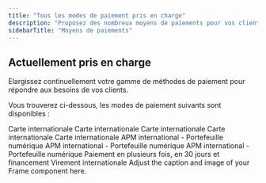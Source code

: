 ```yaml
---
title: "Tous les modes de paiement pris en charge"
description: "Proposez des nombreux moyens de paiements pour vos clients."
sidebarTitle: "Moyens de paiements"
---
```


## Actuellement pris en charge

Elargissez continuellement votre gamme de méthodes de paiement pour répondre aux besoins de vos clients.

Vous trouverez ci-dessous, les modes de paiement suivants sont disponibles :

<CardGroup cols="2">
  <Card title="Visa" img="/images/Visa.png">
    Carte internationale
  </Card>
  <Card title="Mastercard" icon="mastercard">
    Carte internationale
  </Card>
  <Card title="Maestro" icon="mastercard">
    Carte internationale
  </Card>
  <Card title="CB" icon="mastercard">
    Carte internationale
  </Card>
  <Card title="AMEX" icon="mastercard">
    Carte internationale
  </Card>
  <Card title="Google pay" icon="mastercard">
    APM international - Portefeuille numérique
  </Card>
  <Card title="Apple pay" icon="mastercard">
    APM international - Portefeuille numérique
  </Card>
  <Card title="Paypal" icon="mastercard">
    APM international - Portefeuille numérique
  </Card>
  <Card title="Klarna" icon="mastercard" img="https://www.svgrepo.com/show/508697/klarna.svg">
    Paiement en plusieurs fois, en 30 jours et financement
  </Card>
  <Card title="Virement bancaire" icon="building-columns" color="#735DF3">
    Virement internationale
  </Card>
</CardGroup>

<Frame caption="Bonjour">
  Adjust the caption and image of your Frame component here.
</Frame>